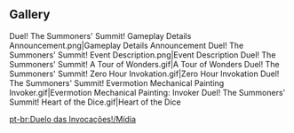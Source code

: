 {{Event Tabs
|subpage1 = A Tour of Wonders
|subpage2 = Zero Hour Invokation
|subpage3 = Evermotion Mechanical Painting: Invoker
|subpage4 = Heart of the Dice
}}

==Gallery==
<gallery>
Duel! The Summoners' Summit! Gameplay Details Announcement.png|Gameplay Details Announcement
Duel! The Summoners' Summit! Event Description.png|Event Description
Duel! The Summoners' Summit! A Tour of Wonders.gif|A Tour of Wonders
Duel! The Summoners' Summit! Zero Hour Invokation.gif|Zero Hour Invokation
Duel! The Summoners' Summit! Evermotion Mechanical Painting Invoker.gif|Evermotion Mechanical Painting: Invoker
Duel! The Summoners' Summit! Heart of the Dice.gif|Heart of the Dice
</gallery>

[[pt-br:Duelo das Invocações!/Mídia]]